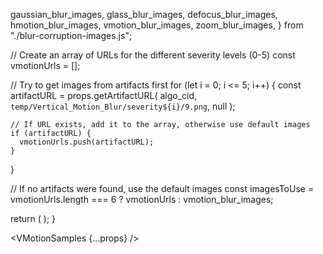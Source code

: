 
  gaussian_blur_images,
  glass_blur_images,
  defocus_blur_images,
  hmotion_blur_images,
  vmotion_blur_images,
  zoom_blur_images,
} from "./blur-corruption-images.js";

  // Create an array of URLs for the different severity levels (0-5)
  const vmotionUrls = [];
  
  // Try to get images from artifacts first
  for (let i = 0; i <= 5; i++) {
    const artifactURL = props.getArtifactURL(
      algo_cid,
      `temp/Vertical_Motion_Blur/severity${i}/9.png`,
      null
    );
    
    // If URL exists, add it to the array, otherwise use default images
    if (artifactURL) {
      vmotionUrls.push(artifactURL);
    }
  }
  
  // If no artifacts were found, use the default images
  const imagesToUse = vmotionUrls.length === 6 ? vmotionUrls : vmotion_blur_images;

  return (
    <DisplayImages
      id={props.id}
      images={imagesToUse}
      data={props.getResults(algo_cid).results}
      corruption_index={4}
      corruption_name="Blur: Vertical Motion Blur"
    />
  );
}

<VMotionSamples {...props} />
